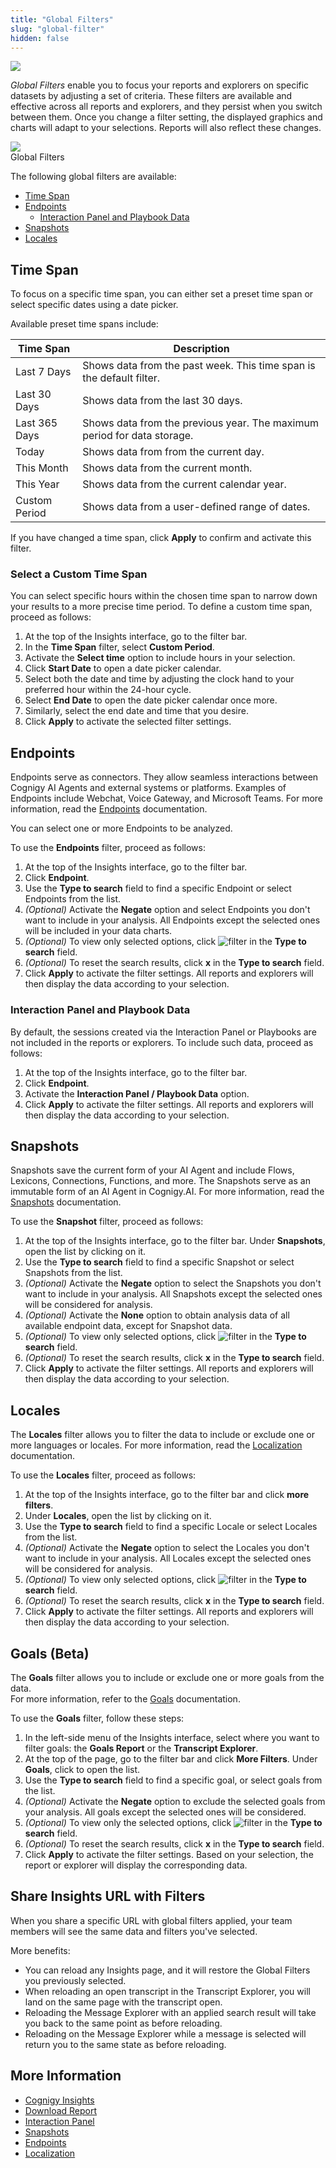 ```yaml
---
title: "Global Filters"
slug: "global-filter"
hidden: false
---
```


<a href="/release-notes/4.93"><img noZoom src="https://img.shields.io/badge/Updated in-v4.93-blue.svg" /></a>


_Global Filters_ enable you to focus your reports and explorers on specific datasets by adjusting a set of criteria. These filters are available and effective across all reports and explorers, and they persist when you switch between them. Once you change a filter setting, the displayed graphics and charts will adapt to your selections. Reports will also reflect these changes.

<Frame>
  <img class="image-center" src="/_assets/insights/global-filters.png" style={{ width: 'auto' }} />
  <figcaption>Global Filters</figcaption>
</Frame>

The following global filters are available:

- [Time Span](#time-span)
- [Endpoints](#endpoints)
    - [Interaction Panel and Playbook Data](#interaction-panel-and-playbook-data) 
- [Snapshots](#snapshots)
- [Locales](#locales)

## Time Span

To focus on a specific time span, you can either set a preset time span or select specific dates using a date picker.

Available preset time spans include:

| Time Span     | Description                                                             |
|---------------|-------------------------------------------------------------------------|
| Last 7 Days   | Shows data from the past week. This time span is the default filter.    |
| Last 30 Days  | Shows data from the last 30 days.                                       |
| Last 365 Days | Shows data from the previous year. The maximum period for data storage. |
| Today         | Shows data from from the current day.                                   |
| This Month    | Shows data from  the current month.                                     |
| This Year     | Shows data from the current calendar year.                              |
| Custom Period | Shows data from a user-defined range of dates.                          |

If you have changed a time span, click **Apply** to confirm and activate this filter.

### Select a Custom Time Span

You can select specific hours within the chosen time span to narrow down your results to a more precise time period.
To define a custom time span, proceed as follows:

1. At the top of the Insights interface, go to the filter bar.
2. In the **Time Span** filter, select **Custom Period**. 
3. Activate the **Select time** option to include hours in your selection. 
4. Click **Start Date** to open a date picker calendar. 
5. Select both the date and time by adjusting the clock hand to your preferred hour within the 24-hour cycle. 
6. Select **End Date** to open the date picker calendar once more. 
7. Similarly, select the end date and time that you desire. 
8. Click **Apply** to activate the selected filter settings.

## Endpoints

Endpoints serve as connectors. They allow seamless interactions between Cognigy AI Agents and external systems or platforms. Examples of Endpoints include Webchat, Voice Gateway, and Microsoft Teams.
For more information, read the [Endpoints](/ai/agents/deploy/endpoints/overview) documentation.

You can select one or more Endpoints to be analyzed.

To use the **Endpoints** filter, proceed as follows:

1. At the top of the Insights interface, go to the filter bar.
2. Click **Endpoint**.
3. Use the **Type to search** field to find a specific Endpoint or select Endpoints from the list.
4. _(Optional)_ Activate the **Negate** option and select Endpoints you don't want to include in your analysis. All Endpoints except the selected ones will be included in your data charts.
5. _(Optional)_ To view only selected options, click ![filter](/_assets/icons/black-and-white/filter.svg) in the **Type to search** field.
6. _(Optional)_ To reset the search results, click **x** in the **Type to search** field. 
7. Click **Apply** to activate the filter settings. All reports and explorers will then display the data according to your selection.

### Interaction Panel and Playbook Data

By default, the sessions created via the Interaction Panel or Playbooks are not included in the reports or explorers. To include such data, proceed as follows:

1. At the top of the Insights interface, go to the filter bar.
2. Click **Endpoint**.
3. Activate the **Interaction Panel / Playbook Data** option.
4. Click **Apply** to activate the filter settings. All reports and explorers will then display the data according to your selection.

## Snapshots

Snapshots save the current form of your AI Agent and include Flows, Lexicons, Connections, Functions, and more. The Snapshots serve as an immutable form of an AI Agent in Cognigy.AI.
For more information, read the [Snapshots](/ai/agents/deploy/snapshots) documentation.

To use the **Snapshot** filter, proceed as follows:

1. At the top of the Insights interface, go to the filter bar. Under **Snapshots**, open the list by clicking on it. 
2. Use the **Type to search** field to find a specific Snapshot or select Snapshots from the list.
3. *(Optional)* Activate the **Negate** option to select the Snapshots you don't want to include in your analysis. All Snapshots except the selected ones will be considered for analysis.
4. *(Optional)* Activate the **None** option to obtain analysis data of all available endpoint data, except for Snapshot data.
5. *(Optional)* To view only selected options, click ![filter](/_assets/icons/black-and-white/filter.svg) in the **Type to search** field.
6. *(Optional)* To reset the search results, click **x** in the **Type to search** field.
7. Click **Apply** to activate the filter settings. All reports and explorers will then display the data according to your selection.

## Locales

The **Locales** filter allows you to filter the data to include or exclude one or more languages or locales.
For more information, read the [Localization](/ai/platform-features/translation-and-localization/localization) documentation.

To use the **Locales** filter, proceed as follows:

1. At the top of the Insights interface, go to the filter bar and click **more filters**.
2. Under **Locales**, open the list by clicking on it.
3. Use the **Type to search** field to find a specific Locale or select Locales from the list.
4. _(Optional)_ Activate the **Negate** option to select the Locales you don't want to include in your analysis. All Locales except the selected ones will be considered for analysis.
5. _(Optional)_ To view only selected options, click ![filter](/_assets/icons/black-and-white/filter.svg) in the **Type to search** field.
6. _(Optional)_ To reset the search results, click **x** in the **Type to search** field.
7. Click **Apply** to activate the filter settings. All reports and explorers will then display the data according to your selection.

## Goals (Beta)

The **Goals** filter allows you to include or exclude one or more goals from the data.  
For more information, refer to the [Goals](/ai/agents/analyze/goals-and-tasks/goals) documentation.

To use the **Goals** filter, follow these steps:

1. In the left-side menu of the Insights interface, select where you want to filter goals: the **Goals Report** or the **Transcript Explorer**.
2. At the top of the page, go to the filter bar and click **More Filters**. Under **Goals**, click to open the list.
3. Use the **Type to search** field to find a specific goal, or select goals from the list.
4. _(Optional)_ Activate the **Negate** option to exclude the selected goals from your analysis. All goals except the selected ones will be considered.
5. _(Optional)_ To view only the selected options, click ![filter](/_assets/icons/black-and-white/filter.svg) in the **Type to search** field.
6. _(Optional)_ To reset the search results, click **x** in the **Type to search** field.
7. Click **Apply** to activate the filter settings. Based on your selection, the report or explorer will display the corresponding data.

## Share Insights URL with Filters

When you share a specific URL with global filters applied,
your team members will see the same data and filters you've selected.

More benefits:

- You can reload any Insights page, and it will restore the Global Filters you previously selected.
- When reloading an open transcript in the Transcript Explorer, you will land on the same page with the transcript open.
- Reloading the Message Explorer with an applied search result will take you back to the same point as before reloading.
- Reloading on the Message Explorer while a message is selected will return you to the same state as before reloading.

## More Information

- [Cognigy Insights](/insights/overview)
- [Download Report](/insights/download-reports)
- [Interaction Panel](/ai/agents/test/interaction-panel/overview)
- [Snapshots](/ai/agents/deploy/snapshots)
- [Endpoints](/ai/agents/deploy/endpoints/overview)
- [Localization](/ai/platform-features/translation-and-localization/localization)